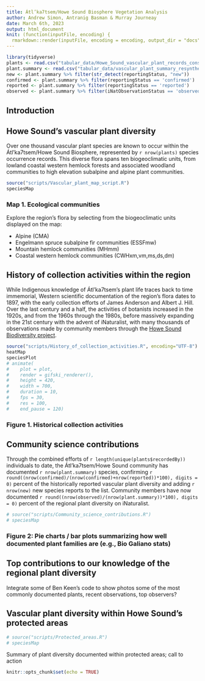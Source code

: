 ```yaml
---
title: Átl’ka7tsem/Howe Sound Biosphere Vegetation Analysis
author: Andrew Simon, Antranig Basman & Murray Journeay
date: March 6th, 2023
output: html_document
knit: (function(inputFile, encoding) {
  rmarkdown::render(inputFile, encoding = encoding, output_dir = "docs") })
---
```


```r
library(tidyverse)
plants <- read.csv("tabular_data/Howe_Sound_vascular_plant_records_consolidated.csv")
plant.summary <- read.csv("tabular_data/vascular_plant_summary_resynthesized_2023-03-05.csv")
new <- plant.summary %>% filter(str_detect(reportingStatus, "new")) 
confirmed <- plant.summary %>% filter(reportingStatus == 'confirmed') 
reported <- plant.summary %>% filter(reportingStatus == 'reported') 
observed <- plant.summary %>% filter(iNatObservationStatus == 'observed') 
```

## Introduction

## Howe Sound's vascular plant diversity

Over one thousand vascular plant species are known to occur within the Átl’ka7tsem/Howe Sound Biosphere, represented by `r nrow(plants)` species occurrence records. This diverse flora spans ten biogeoclimatic units, from lowland coastal western hemlock forests and associated woodland communities to high elevation subalpine and alpine plant communities.

```r
source("scripts/Vascular_plant_map_script.R")
speciesMap
```
### Map 1. Ecological communities

Explore the region's flora by selecting from the biogeoclimatic units displayed on the map:

* Alpine (CMA)
* Engelmann spruce subalpine fir communities (ESSFmw)
* Mountain hemlock communities (MHmm)
* Coastal western hemlock communities (CWHxm,vm,ms,ds,dm)

## History of collection activities within the region

While Indigenous knowledge of Átl’ka7tsem's plant life traces back to time immemorial, Western scientific documentation of the region's flora dates to 1897, with the early collection efforts of James Anderson and Albert J. Hill. Over the last century and a half, the activities of botanists increased in the 1920s, and from the 1960s through the 1980s, before massively expanding in the 21st century with the advent of iNaturalist, with many thousands of observations made by community members through the <a href = "https://www.squamishenvironment.ca/projects/biodiversity-squamish/">Howe Sound Biodiversity project</a>.

```r
source("scripts/History_of_collection_activities.R", encoding="UTF-8")
heatMap
speciesPlot
# animate(
#    plot = plot,
#    render = gifski_renderer(),
#    height = 420,
#    width = 700, 
#    duration = 10,
#    fps = 30,
#    res = 100,
#    end_pause = 120)
```
### Figure 1. Historical collection activities

## Community science contributions

Through the combined efforts of `r length(unique(plants$recordedBy))` individuals to date, the Átl’ka7tsem/Howe Sound community has documented `r nrow(plant.summary)` species, confirming `r round((nrow(confirmed)/(nrow(confirmed)+nrow(reported))*100), digits = 0)` percent of the historically reported vascular plant diversity and adding `r nrow(new)` new species reports to the list. Community members have now documented `r round((nrow(observed)/(nrow(plant.summary))*100), digits = 0)` percent of the regional plant diversity on iNaturalist.

```r
# source("scripts/Community_science_contributions.R")
# speciesMap
```
### Figure 2: Pie charts / bar plots summarizing how well documented plant families are (e.g., Bio Galiano stats)

## Top contributions to our knowledge of the regional plant diversity

Integrate some of Ben Keen's code to show photos some of the most commonly documented plants, recent observations, top observers?

## Vascular plant diversity within Howe Sound's protected areas

```r
# source("scripts/Protected_areas.R")
# speciesMap
```

Summary of plant diversity documented within protected areas; call to action

```r
knitr::opts_chunk$set(echo = TRUE)
```
